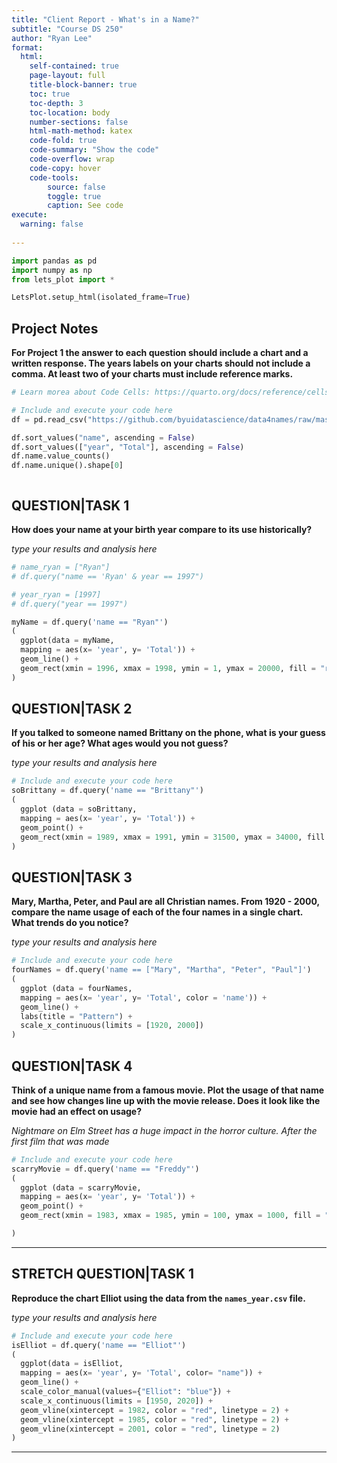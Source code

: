 ```yaml
---
title: "Client Report - What's in a Name?"
subtitle: "Course DS 250"
author: "Ryan Lee"
format:
  html:
    self-contained: true
    page-layout: full
    title-block-banner: true
    toc: true
    toc-depth: 3
    toc-location: body
    number-sections: false
    html-math-method: katex
    code-fold: true
    code-summary: "Show the code"
    code-overflow: wrap
    code-copy: hover
    code-tools:
        source: false
        toggle: true
        caption: See code
execute: 
  warning: false
    
---
```


```python
import pandas as pd
import numpy as np
from lets_plot import *

LetsPlot.setup_html(isolated_frame=True)
```


## Project Notes

__For Project 1 the answer to each question should include a chart **and** a written response. The years labels on your charts should not include a comma. At least **two** of your charts must include reference marks.__  

```python
# Learn morea about Code Cells: https://quarto.org/docs/reference/cells/cells-jupyter.html

# Include and execute your code here
df = pd.read_csv("https://github.com/byuidatascience/data4names/raw/master/data-raw/names_year/names_year.csv")
```

```python
df.sort_values("name", ascending = False)
df.sort_values(["year", "Total"], ascending = False)
df.name.value_counts()
df.name.unique().shape[0]



```

## QUESTION|TASK 1

__How does your name at your birth year compare to its use historically?__

_type your results and analysis here_

```python
# name_ryan = ["Ryan"]
# df.query("name == 'Ryan' & year == 1997")

# year_ryan = [1997]
# df.query("year == 1997")

myName = df.query('name == "Ryan"')
(
  ggplot(data = myName,
  mapping = aes(x= 'year', y= 'Total')) +
  geom_line() +
  geom_rect(xmin = 1996, xmax = 1998, ymin = 1, ymax = 20000, fill = "red", alpha = .2, color = "rgba(0,0,0,0)")
)

```


## QUESTION|TASK 2

__If you talked to someone named Brittany on the phone, what is your guess of his or her age? What ages would you not guess?__

_type your results and analysis here_

```python
# Include and execute your code here
soBrittany = df.query('name == "Brittany"')
(
  ggplot (data = soBrittany,
  mapping = aes(x= 'year', y= 'Total')) +
  geom_point() +
  geom_rect(xmin = 1989, xmax = 1991, ymin = 31500, ymax = 34000, fill = "red", alpha = .2, color = "rgba(0,0,0,0)")
)

```


## QUESTION|TASK 3

__Mary, Martha, Peter, and Paul are all Christian names. From 1920 - 2000, compare the name usage of each of the four names in a single chart. What trends do you notice?__

_type your results and analysis here_

```python
# Include and execute your code here
fourNames = df.query('name == ["Mary", "Martha", "Peter", "Paul"]')
(
  ggplot (data = fourNames,
  mapping = aes(x= 'year', y= 'Total', color = 'name')) +
  geom_line() +
  labs(title = "Pattern") +
  scale_x_continuous(limits = [1920, 2000])
)        


```



## QUESTION|TASK 4

__Think of a unique name from a famous movie. Plot the usage of that name and see how changes line up with the movie release. Does it look like the movie had an effect on usage?__  

_Nightmare on Elm Street has a huge impact in the horror culture. After the first film that was made _

```python
# Include and execute your code here
scarryMovie = df.query('name == "Freddy"')
(
  ggplot (data = scarryMovie,
  mapping = aes(x= 'year', y= 'Total')) +
  geom_point() +
  geom_rect(xmin = 1983, xmax = 1985, ymin = 100, ymax = 1000, fill = "red", alpha = .2, color = "rgba(0,0,0,0)")

)

```

---

## STRETCH QUESTION|TASK 1

__Reproduce the chart Elliot using the data from the `names_year.csv` file.__ 

_type your results and analysis here_

```python
# Include and execute your code here
isElliot = df.query('name == "Elliot"')
(
  ggplot(data = isElliot,
  mapping = aes(x= 'year', y= 'Total', color= "name")) +
  geom_line() +
  scale_color_manual(values={"Elliot": "blue"}) +
  scale_x_continuous(limits = [1950, 2020]) +
  geom_vline(xintercept = 1982, color = "red", linetype = 2) +
  geom_vline(xintercept = 1985, color = "red", linetype = 2) +
  geom_vline(xintercept = 2001, color = "red", linetype = 2)
)

```


---
